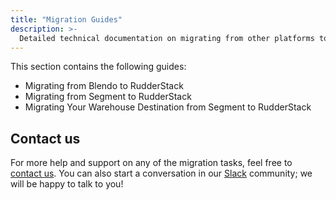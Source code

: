 ```yaml
---
title: "Migration Guides"
description: >-
  Detailed technical documentation on migrating from other platforms to RudderStack.
---
```


This section contains the following guides:

* <Link to="/user-guides/migration-guides/">Migrating from Blendo to RudderStack</Link>

* <Link to="/user-guides/migration-guides/">Migrating from Segment to RudderStack</Link>

* <Link to="/user-guides/migration-guides/">Migrating Your Warehouse Destination from Segment to RudderStack</Link>

## Contact us

For more help and support on any of the migration tasks, feel free to [contact us](mailto:%20contact@rudderstack.com). You can also start a conversation in our [Slack](https://rudderstack.com/join-rudderstack-slack-community) community; we will be happy to talk to you!
